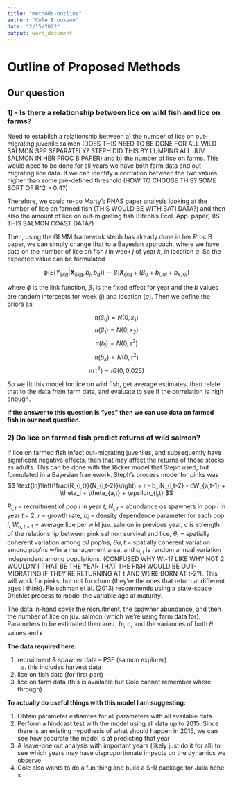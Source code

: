 ```yaml
---
title: "methods-outline"
author: "Cole Brookson"
date: "2/15/2022"
output: word_document
---
```


# Outline of Proposed Methods

## Our question

### 1) - Is there a relationship between lice on wild fish and lice on farms? 

Need to establish a relationship between a) the number of lice on out-migrating juvenile salmon (DOES THIS NEED TO BE DONE FOR ALL WILD SALMON SPP SEPARATELY? STEPH DID THIS BY LUMPING ALL JUV SALMON IN HER PROC B PAPER) and b) the number of lice on farms. This would need to be done for all years we have both farm data and out migrating lice data. If we can identify a corrlation between the two values higher than some pre-defined threshold (HOW TO CHOOSE THIS? SOME SORT OF R^2 > 0.4?) 

Therefore, we could re-do Marty's PNAS paper analysis looking at the number of lice on farmed fish (THIS WOULD BE WITH BATI DATA?) and then also the amount of lice on out-migrating fish (Steph's Ecol. App. paper) (IS THIS SALMON COAST DATA?)

Then, using the GLMM framework steph has already done in her Proc B paper, we can simply change that to a Bayesian approach, where we have data on the number of lice on fish $i$ in week $j$ of year $k$, in location $q$. So the expected value can be formulated 

$$ \phi(E(Y_{ijkq}|\textbf{X}_{ijkq},b_j,b_q)) \sim \beta_1 \textbf{X}_{ijkq} + (\beta_0 + b_{j,0j} + b_{k,0i})$$


where $\phi$ is the link function, $\beta_1$ is the fixed effect for year and the $b$ values are random intercepts for week ($j$) and location ($q$). Then we define the priors as: 


$$\pi(\beta_0) = N(0,x_1) $$
$$\pi(\beta_1) = N(0,x_2) $$
$$\pi(b_j) = N(0,\tau^2) $$
$$\pi(b_k) = N(0,\tau^2) $$
$$\pi(\tau^2) = IG(0,0.025) $$


So we fit this model for lice on wild fish, get average estimates, then relate that to the data from farm data, and evaluate to see if the correlation is high enough. 

**If the answer to this question is "yes" then we can use data on farmed fish in our next question.**

### 2) Do lice on farmed fish predict returns of wild salmon? 

If lice on farmed fish infect out-migrating juveniles, and subsequently have significant negative effects, then that may affect the returns of those stocks as adults. This can be done with the Ricker model that Steph used, but formulated in a Bayesian framework. Steph's process model for pinks was 
$$ 
\text{ln}\left(\frac{R_{i,t}}{N_{i,t-2}}\right) = r - b_iN_{i,t-2} - cW_{a,t-1} + \theta_i + \theta_{a,t} + \epsilon_{i,t}
$$

$R_{i,t}$ = recruitment of pop $i$ in year $t$, $N_{i,t}$ = abundance os spawners in pop $i$ in year $t-2$, $r$ = growth rate, $b_i$ = density dependence parameter for each pop $i$, $W_{a,t-1}$ = average lice per wild juv. salmon in previous year, $c$ is strength of the relationship between pink salmon survival and lice, $\theta_t$ = spatially coherent variation among *all* pop'ns, $\theta{a,t}$ = spatially coherent variation among pop'ns w/in a management area, and $\epsilon_{i,t}$ is random annual variation independent among populations. (CONFUSED WHY Wt-1? LIKE WHY NOT 2 WOULDN'T THAT BE THE YEAR THAT THE FISH WOULD BE OUT-MIGRATING IF THEY'RE RETURNING AT t AND WERE BORN AT t-2?). This will work for pinks, but not for chum (they're the ones that return at different ages I think). Fleischman et al. (2013) recommends using a state-space Drichlet process to model the variable age at maturity. 

The data in-hand cover the recruitment, the spawner abundance, and then the number of lice on juv. salmon (which we're using farm data for). Parameters to be estimated then are $r$, $b_i$, $c$, and the variances of both $\theta$ values and $\epsilon$. 

**The data required here:**

1) recruitment & spawner data -- PSF (salmon explorer)
    a) this includes harvest data
2) lice on fish data (for first part)
3) lice on farm data (this is available but Cole cannot remember where through)

**To actually do useful things with this model I am suggesting:**

1) Obtain parameter estiamtes for all parameters with all available data
2) Perform a hindcast test with the model using all data up to 2015. Since there is an existing hypothesis of what should happen in 2015, we can see how accurate the model is at predicting that year
3) A leave-one out analysis with important years (likely just do it for all) to see which years may have disproportionate impacts on the dynamics we observe 
4) Cole also wants to do a fun thing and build a S-R package for Julia hehe s